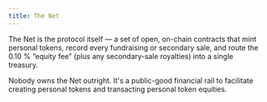 ```yaml
---
title: The Net
---
```


The Net is the protocol itself — a set of open, on-chain contracts that mint personal tokens, record every fundraising or secondary sale, and route the 0.10 % “equity fee” (plus any secondary-sale royalties) into a single treasury.

Nobody owns the Net outright. It's a public-good financial rail to facilitate creating personal tokens and transacting personal token equities.
